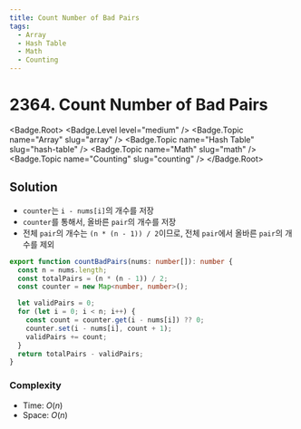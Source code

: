 ```yaml
---
title: Count Number of Bad Pairs
tags:
  - Array
  - Hash Table
  - Math
  - Counting
---
```


# 2364. Count Number of Bad Pairs

<Badge.Root>
  <Badge.Level level="medium" />
  <Badge.Topic name="Array" slug="array" />
  <Badge.Topic name="Hash Table" slug="hash-table" />
  <Badge.Topic name="Math" slug="math" />
  <Badge.Topic name="Counting" slug="counting" />
</Badge.Root>

## Solution

- `counter`는 `i - nums[i]`의 개수를 저장
- `counter`를 통해서, 올바른 `pair`의 개수를 저장
- 전체 `pair`의 개수는 `(n * (n - 1)) / 2`이므로, 전체 `pair`에서 올바른 `pair`의 개수를 제외

```typescript filename="solution.ts" copy
export function countBadPairs(nums: number[]): number {
  const n = nums.length;
  const totalPairs = (n * (n - 1)) / 2;
  const counter = new Map<number, number>();

  let validPairs = 0;
  for (let i = 0; i < n; i++) {
    const count = counter.get(i - nums[i]) ?? 0;
    counter.set(i - nums[i], count + 1);
    validPairs += count;
  }
  return totalPairs - validPairs;
}
```

### Complexity

- Time: $O(n)$
- Space: $O(n)$

<ProblemLink
  codingSite="leetcode"
  href="https://leetcode.com/problems/count-number-of-bad-pairs"
  title="Count Number of Bad Pairs"
/>
